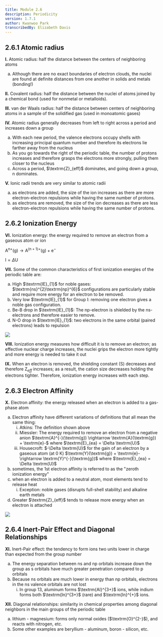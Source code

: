 ```yaml
---
title: Module 2.6
description: Periodicity
version: 1.7.1
author: Kwanwoo Park
transcribedBy: Elizabeth Davis
---
```


## 2.6.1 Atomic radius

**I.** Atomic radius: half the distance between the centers of neighboring atoms

<ol type="a">
  <li>
    Although there are no exact boundaries of electron clouds, the nuclei are
    found at definite distances from one another in solids and metals (bonding!)
  </li>
</ol>

**II.** Covalent radius: half the distance between the nuclei of atoms joined by a chemical bond (used
for nonmetal or metalloids).

**III.** van der Waals radius: half the distance between centers of neighboring atoms in a sample of the
solidified gas (used in monoatomic gases)

**IV.** Atomic radius generally decreases from left to right across a period and increases down a group

<ol type="a">
  <li>
    With each new period, the valence electrons occupy shells with increasing
    principal quantum number and therefore its electrons lie farther away from
    the nucleus
  </li>
  <li>
    As you go towards the right of the periodic table, the number of protons
    increases and therefore grasps the electrons more strongly, pulling them
    closer to the nucleus
  </li>
  <li>
    Across a period, $\textrm{Z}_{eff}$ dominates, and going down a group, n
    dominates.
  </li>
</ol>

**V.** Ionic radii trends are very similar to atomic radii

<ol type="a">
  <li>
    as electrons are added, the size of the ion increases as there are more
    electron-electron repulsions while having the same number of protons.
  </li>
  <li>
    as electrons are removed, the size of the ion decreases as there are less
    electron-electron repulsions while having the same number of protons.
  </li>
</ol>

## 2.6.2 Ionization Energy

**VI.** Ionization energy: the energy required to remove an electron from a gaseous atom or ion

$\textrm{A}^{\textrm{n}+}(\textrm{g}) \rightarrow \textrm{A}^{(\textrm{n}+1)+}(\textrm{g}) + \textrm{e}^{-}$

$\textrm{I} = \Delta \textrm{U}$

**VII.** Some of the common characteristics of first ionization energies of the periodic table are:

<ol type="a">
  <li>
    High $\textrm{IE}_{1}$ for noble gases: $\textrm{ns}^{2}\textrm{np}^{6}$
    configurations are particularly stable and require more energy for an
    electron to be removed.
  </li>
  <li>
    Very low $\textrm{IE}_{1}$ for Group I: removing one electron gives a noble
    gas configuration.
  </li>
  <li>
    Be-B drop in $\textrm{IE}_{1}$: The np-electron is shielded by the
    ns-electrons and therefore easier to remove.
  </li>
  <li>
    N-O drop in $\textrm{IE}_{1}$: two electrons in the same orbital (paired
    electrons) leads to repulsion
  </li>
</ol>

<img src="https://i.imgur.com/CtNyzUz.png" />

**VIII.** Ionization energy measures how difficult it is to remove an electron; as effective nuclear charge
increases, the nuclei grips the electron more tightly and more energy is needed to take it out

**IX.** When an electron is removed, the shielding constant (S) decreases and therefore $\textrm{Z}_{eff}$ increases; as
a result, the cation size decreases holding the electrons tighter. Therefore, ionization energy
increases with each step.

## 2.6.3 Electron Affinity

**X.** Electron affinity: the energy released when an electron is added to a gas-phase atom

<ol type="a">
  <li>
    Electron affinity have different variations of definitions that all mean the same thing:
    <ol type="i">
      <li>
        Atkins: The definition shown above
      </li>
      <li>
        Miessler: The energy required to remove an electron from a negative anion
        $\textrm{A}^{-}(\textrm{g}) \rightarrow \textrm{A}(\textrm{g}) + \textrm{e}-$ where $\textrm{E}_{ea} = \Delta \textrm{U}$
      </li>
      <li>
        Housecroft: $-\Delta \textrm{U}$ for the gain of an electron by a gaseous atom (at 0 K)
        $\textrm{Y}(\textrm{g}) + \textrm{e}- \rightarrow \textrm{Y}^{-}(\textrm{g})$ where $\textrm{E}_{ea} = \Delta \textrm{U}$
      </li>
    </ol>
  </li>
  <li>
    sometimes, the 1st electron affinity is referred to as the "zeroth ionization energy"
  </li>
  <li>
    when an electron is added to a neutral atom, most elements tend to release heat
    <ol type="i">
      <li>
        Exception: noble gases (disrupts full-shell stability) and alkaline earth metals
      </li>
    </ol>
  </li>
  <li>
    Greater $\textrm{Z}_{eff}$ tends to release more energy when an electron is attached
  </li>
</ol>

<img src="https://i.imgur.com/qr9sevz.png" />

## 2.6.4 Inert-Pair Effect and Diagonal Relationships

**XI.** Inert-Pair effect: the tendency to form ions two units lower in charge than expected from the group number

<ol type="a">
  <li>
    The energy separation between ns and np orbitals increase down the group as s orbitals
    have much greater penetration compared to p orbitals
  </li>
  <li>
    Because ns orbitals are much lower in energy than np orbitals, electrons in the ns valence orbitals are not lost
    <ol type="i">
      <li>
        In group 13, aluminum forms $\textrm{Al}^{3+}$ ions, while indium forms both $\textrm{In}^{3+}$ (rare) and $\textrm{In}^{+}$ ions.
      </li>
    </ol>
  </li>
</ol>

**XII.** Diagonal relationships: similarity in chemical properties among diagonal neighbors in the main
groups of the periodic table

<ol type="a">
  <li>
    lithium - magnesium: forms only normal oxides ($\textrm{O}^{2-}$), and reacts with nitrogen, etc.
  </li>
  <li>
    Some other examples are beryllium - aluminum, boron - silicon, etc.
  </li>
</ol>
